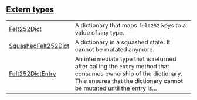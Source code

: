 
## [Extern types](./core-dict-extern_types)

| | |
|:---|:---|
| [Felt252Dict](./core-dict-Felt252Dict) | A dictionary that maps `felt252`  keys to a value of any type. |
| [SquashedFelt252Dict](./core-dict-SquashedFelt252Dict) | A dictionary in a squashed state. It cannot be mutated anymore. |
| [Felt252DictEntry](./core-dict-Felt252DictEntry) | An intermediate type that is returned after calling the `entry`  method that consumes ownership of the dictionary. This ensures that the dictionary cannot be mutated until the entry is... |
